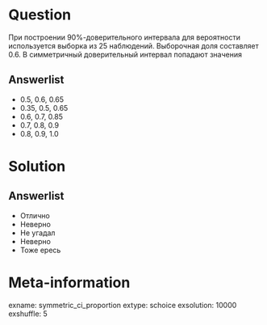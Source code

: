 Question
========
При построении 90%-доверительного интервала для вероятности используется выборка из 25 наблюдений.
Выборочная доля составляет 0.6.
В симметричный доверительный интервал попадают значения

Answerlist
----------
* $0.5$, $0.6$, $0.65$
* $0.35$, $0.5$, $0.65$
* $0.6$, $0.7$, $0.85$
* $0.7$, $0.8$, $0.9$
* $0.8$, $0.9$, $1.0$

Solution
========

Answerlist
----------
* Отлично
* Неверно
* Не угадал
* Неверно
* Тоже ересь


Meta-information
================
exname: symmetric_ci_proportion
extype: schoice
exsolution: 10000
exshuffle: 5
